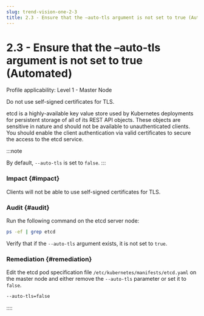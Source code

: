 ```yaml
---
slug: trend-vision-one-2-3
title: 2.3 - Ensure that the –auto-tls argument is not set to true (Automated)
---
```

# 2.3 - Ensure that the –auto-tls argument is not set to true (Automated)

Profile applicability: Level 1 - Master Node

Do not use self-signed certificates for TLS.

etcd is a highly-available key value store used by Kubernetes deployments for persistent storage of all of its REST API objects. These objects are sensitive in nature and should not be available to unauthenticated clients. You should enable the client authentication via valid certificates to secure the access to the etcd service.

:::note

By default, `--auto-tls` is set to `false`.
:::

### Impact {#impact}

Clients will not be able to use self-signed certificates for TLS.

### Audit {#audit}

Run the following command on the etcd server node:

```bash
ps -ef | grep etcd
```

Verify that if the `--auto-tls` argument exists, it is not set to `true`.

### Remediation {#remediation}

Edit the etcd pod specification file `/etc/kubernetes/manifests/etcd.yaml` on the master node and either remove the `--auto-tls` parameter or set it to `false`.

```bash
--auto-tls=false
```
::::
